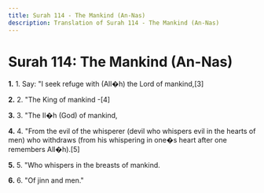 ```yaml
---
title: Surah 114 - The Mankind (An-Nas)
description: Translation of Surah 114 - The Mankind (An-Nas)
---
```


# Surah 114: The Mankind (An-Nas)

**1.** 1. Say: "I seek refuge with (All�h) the Lord of mankind,[3]

**2.** 2. "The King of mankind -[4]

**3.** 3. "The Il�h (God) of mankind,

**4.** 4. "From the evil of the whisperer (devil who whispers evil in the hearts of men) who withdraws (from his whispering in one�s heart after one remembers All�h).[5]

**5.** 5. "Who whispers in the breasts of mankind.

**6.** 6. "Of jinn and men."

